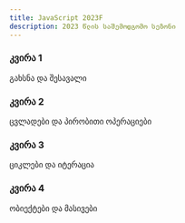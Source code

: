 ```yaml
---
title: JavaScript 2023F
description: 2023 წლის საშემოდგომო სეზონი
---
```


<div className="grid sm:grid-cols-1 gap-4 mt-6">

<Card href="/classes/javascript/2023f/week-1">

### კვირა 1

გახსნა და შესავალი

</Card>

<Card href="/classes/javascript/2023f/week-2">

### კვირა 2

ცვლადები და პირობითი ოპერაციები

</Card>

<Card href="/classes/javascript/2023f/week-3">

### კვირა 3

ციკლები და იტერაცია

</Card>

<Card href="/classes/javascript/2023f/week-4">

### კვირა 4

ობიექტები და მასივები

</Card>

</div>

